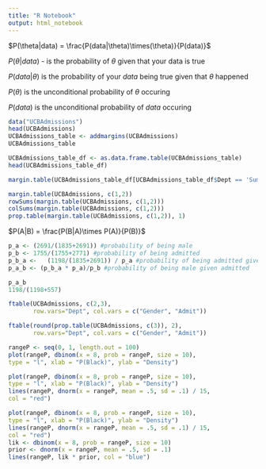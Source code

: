 ```yaml
---
title: "R Notebook"
output: html_notebook
---
```






$P(\theta|data) = \frac{P(data|\theta)\times(\theta)}{P(data)}$

$P(\theta|data)$ - is the probability of $\theta$ given that your data is true

$P(data|\theta)$ is the probability of your $data$ being true given that $\theta$ happened

$P(\theta)$ is the unconditional probability of $\theta$ occuring

$P(data)$ is the unconditional probability of $data$ occuring

```r
data("UCBAdmissions")
head(UCBAdmissions)
UCBAdmissions_table <- addmargins(UCBAdmissions)
UCBAdmissions_table
```

```r
UCBAdmissions_table_df <- as.data.frame.table(UCBAdmissions_table)
head(UCBAdmissions_table_df)
```

```r
margin.table(UCBAdmissions_table_df[UCBAdmissions_table_df$Dept == 'Sum',])
```


```r
margin.table(UCBAdmissions, c(1,2))
rowSums(margin.table(UCBAdmissions, c(1,2)))
colSums(margin.table(UCBAdmissions, c(1,2)))
prop.table(margin.table(UCBAdmissions, c(1,2)), 1)
```


$P(A|B) = \frac{P(B|A)\times P(A)}{P(B)}$
```r
p_a <- (2691/(1835+2691)) #probability of being male
p_b <- 1755/(1755+2771) #probability of being admitted
p_b_a <-   (1198/(1835+2691)) / p_a #probability of being admitted given male
p_a_b <- (p_b_a * p_a)/p_b #probability of being male given admitted

p_a_b
1198/(1198+557)
```



```r
ftable(UCBAdmissions, c(2,3),
       row.vars="Dept", col.vars = c("Gender", "Admit"))
```

```r
ftable(round(prop.table(UCBAdmissions, c(3)), 2),
       row.vars="Dept", col.vars = c("Gender", "Admit"))
```


```r
rangeP <- seq(0, 1, length.out = 100)
plot(rangeP, dbinom(x = 8, prob = rangeP, size = 10),
type = "l", xlab = "P(Black)", ylab = "Density")
```

```r
plot(rangeP, dbinom(x = 8, prob = rangeP, size = 10),
type = "l", xlab = "P(Black)", ylab = "Density")
lines(rangeP, dnorm(x = rangeP, mean = .5, sd = .1) / 15,
col = "red")
```

```r
plot(rangeP, dbinom(x = 8, prob = rangeP, size = 10),
type = "l", xlab = "P(Black)", ylab = "Density")
lines(rangeP, dnorm(x = rangeP, mean = .5, sd = .1) / 15,
col = "red")
lik <- dbinom(x = 8, prob = rangeP, size = 10)
prior <- dnorm(x = rangeP, mean = .5, sd = .1)
lines(rangeP, lik * prior, col = "blue")
```

